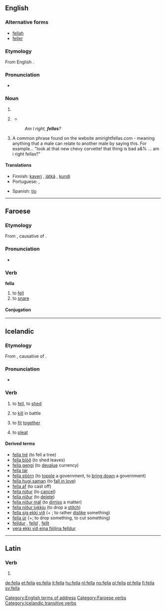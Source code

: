 ==English==

===Alternative forms===
* [[fellah#Etymology 2|fellah]]
* [[feller]]

===Etymology===
From English {{term|fellow}}.

===Pronunciation===
* {{rhymes|ɛlə}}

===Noun===
{{en-noun}}

# {{eye dialect of|fellow}}
# {{informal}} {{non-gloss definition|used to address a male}}
#* {{quote-book|author=Donald Meichenbaum|chapter=Discussion|title=The Evolution of Psychotherapy: The Third Conference‎|page=90|editor=Jeffrey K. Zeig|year=1997|passage=By the third go-around, the essence of what I wrote was, "And the same to you, '''fella'''!" I am glad that our relationship has survived that exchange.}}
#: ''Am I right, '''fellas'''?'' 
# A common phrase found on the website amirightfellas.com - meaning anything that a male can relate to another male by saying this. For example... "look at that new chevy corvette! that thing is bad a&% ... am i right fellas?"

====Translations====
{{trans-top|fella}}
* Finnish: [[kaveri]] {{qualifier|slang}}, [[jätkä]] {{qualifier|slang}}, [[kundi]] {{qualifier|slang}}
* Portuguese: {{t+|pt|cara|c}}, {{t+|pt|mano|m}}
{{trans-mid}}
* Spanish: [[tío]] {{qualifier|slang}}
{{trans-bottom}}
[[Category:English terms of address]]
----

==Faroese==

===Etymology===
From {{etyl|non|fo}} {{term|fella|lang=non}}, causative of {{term|falla||to fall|lang=non}}.

===Pronunciation===
* {{IPA|[ˈfɛdla]|lang=fo}}

===Verb===
'''fella'''

# to [[fell]]
# to [[snare]]

====Conjugation====
{{fo-conj-8|fe|l}}

[[Category:Faroese verbs]]

----

==Icelandic==

===Etymology===
From {{etyl|non|is}} {{term|fella|lang=non}}, causative of {{term|falla||to fall|lang=non}}.

===Pronunciation===
* {{IPA|[ˈfɛtla]|lang=is}}
*: {{rhymes|ɛtla|lang=is}}

===Verb===
{{is-verb-weak|felldi|fellt}}

# {{transitive|governs the accusative|lang=is}} to [[fell]], to [[shed]]
# {{transitive|governs the accusative|lang=is}} to [[kill]] in battle
# {{transitive|governs the accusative|lang=is}} to [[fit]] [[together]]
# {{transitive|governs the accusative|lang=is}} to [[pleat]]

====Derived terms====
* [[fella tré]] (to fell a tree)
* [[fella blöð]] (to shed leaves)
* [[fella gengi]] (to [[devalue]] currency)
* [[fella tár]]
* [[fella stjórn]] (to [[topple]] a government, to [[bring down]] a government)
* [[fella hugi saman]] (to [[fall in love]])
* [[fella af]] (to cast off)
* [[fella niður]] (to [[cancel]])
* [[fella niður]] (to [[delete]])
* [[fella niður mál]] (to [[dimiss]] a matter)
* [[fella niður lykkju]] (to drop a [[stitch]])
* [[fella sig ekki við]] (+ {{accusative}}; to rather [[dislike]] something)
* [[fella úr]] (+{{accusative}}; to drop something, to cut something)
* [[felldur]] {{m}}, [[felld]] {{f}}, [[fellt]] {{n}}
* [[vera ekki við eina fjölina felldur]]

[[Category:Icelandic transitive verbs]]

----

==Latin==

===Verb===
{{la-verb-form|fellā}}

# {{conjugation of|fello|fellō|1|s|pres|act|imp|lang=la}}

[[de:fella]]
[[et:fella]]
[[es:fella]]
[[it:fella]]
[[hu:fella]]
[[nl:fella]]
[[no:fella]]
[[pl:fella]]
[[pt:fella]]
[[fi:fella]]
[[sv:fella]]